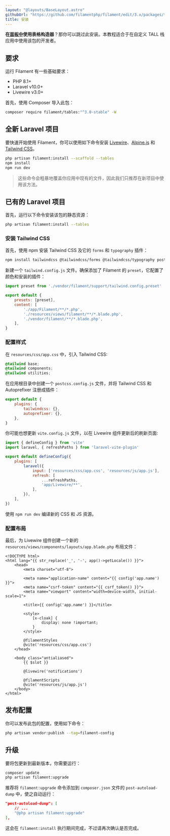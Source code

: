 ```yaml
---
layout: "@layouts/BaseLayout.astro"
githubUrl: "https://github.com/filamentphp/filament/edit/3.x/packages/tables/docs/01-installation.md"
title: 安装
---
```


**在[面板中](../panels/installation)使用表格构造器**？那你可以跳过此安装。本教程适合于在自定义 TALL 栈应用中使用该包的开发者。

## 要求

运行 Filament 有一些基础要求：

- PHP 8.1+
- Laravel v10.0+
- Livewire v3.0+

首先，使用 Composer 导入此包：

```bash
composer require filament/tables:"^3.0-stable" -W
```

## 全新 Laravel 项目

要快速开始使用 Filament，你可以使用如下命令安装 [Livewire](https://laravel-livewire.com)、[Alpine.js](https://alpinejs.dev) 和 [Tailwind CSS](https://tailwindcss.com)。

```bash
php artisan filament:install --scaffold --tables
npm install
npm run dev
```

> 这些命令会粗暴地覆盖你应用中现有的文件，因此我们只推荐在新项目中使用该方法。

## 已有的 Laravel 项目

首先，运行以下命令安装该包的静态资源：

```bash
php artisan filament:install --tables
```

### 安装 Tailwind CSS

首先，使用 npm 安装 Tailwind CSS 及它的 `forms` 和 `typography` 插件：

```bash
npm install tailwindcss @tailwindcss/forms @tailwindcss/typography postcss autoprefixer --save-dev
```

新建一个 `tailwind.config.js` 文件。确保添加了 Filament 的 `preset`，它配置了颜色和安装的插件： 

```js
import preset from './vendor/filament/support/tailwind.config.preset'

export default {
    presets: [preset],
    content: [
        './app/Filament/**/*.php',
        './resources/views/filament/**/*.blade.php',
        './vendor/filament/**/*.blade.php',
    ],
}
```

### 配置样式

在 `resources/css/app.css` 中，引入 Tailwind CSS:

```css
@tailwind base;
@tailwind components;
@tailwind utilities;
```

在应用根目录中创建一个 `postcss.config.js` 文件，并将 Tailwind CSS 和 Autoprefixer 注册成插件：

```js
export default {
    plugins: {
        tailwindcss: {},
        autoprefixer: {},
    },
}
```

你可能也想更新 `vite.config.js` 文件，以在 Livewire 组件更新后的刷新页面:

```js
import { defineConfig } from 'vite'
import laravel, { refreshPaths } from 'laravel-vite-plugin'

export default defineConfig({
    plugins: [
        laravel({
            input: ['resources/css/app.css', 'resources/js/app.js'],
            refresh: [
                ...refreshPaths,
                'app/Livewire/**',
            ],
        }),
    ],
})
```

使用 `npm run dev` 编译新的 CSS 和 JS 资源。

### 配置布局

最后，为 Livewire 组件创建一个新的 `resources/views/components/layouts/app.blade.php` 布局文件：

```blade
<!DOCTYPE html>
<html lang="{{ str_replace('_', '-', app()->getLocale()) }}">
    <head>
        <meta charset="utf-8">

        <meta name="application-name" content="{{ config('app.name') }}">
        <meta name="csrf-token" content="{{ csrf_token() }}">
        <meta name="viewport" content="width=device-width, initial-scale=1">

        <title>{{ config('app.name') }}</title>

        <style>
            [x-cloak] {
                display: none !important;
            }
        </style>

        @filamentStyles
        @vite('resources/css/app.css')
    </head>

    <body class="antialiased">
        {{ $slot }}

        @livewire('notifications')

        @filamentScripts
        @vite('resources/js/app.js')
    </body>
</html>
```

## 发布配置

你可以发布此包的配置，使用如下命令：

```bash
php artisan vendor:publish --tag=filament-config
```

## 升级

要将包更新到最新版本，你需要运行：

```bash
composer update
php artisan filament:upgrade
```

推荐将 `filament:upgrade` 命令添加到 `composer.json` 文件的 `post-autoload-dump` 中，使之自动运行：

```json
"post-autoload-dump": [
    // ...
    "@php artisan filament:upgrade"
],
```

这会在 `filament:install` 执行期间完成，不过请再次确认是否完成。
